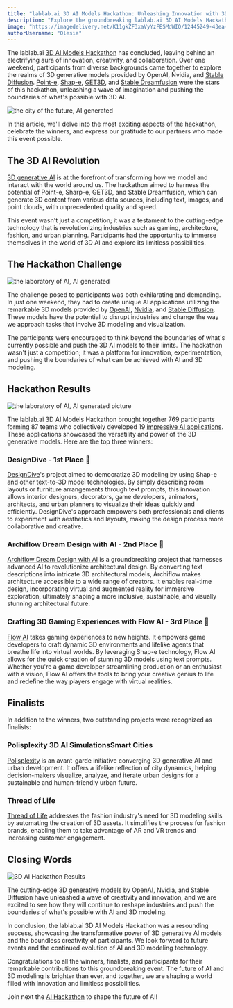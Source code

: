 ```yaml
---
title: "lablab.ai 3D AI Models Hackathon: Unleashing Innovation with 3D Generative AI Models"
description: "Explore the groundbreaking lablab.ai 3D AI Models Hackathon, where participants harnessed the transformative power of 3D generative AI models."
image: "https://imagedelivery.net/K11gkZF3xaVyYzFESMdWIQ/12445249-43ea-4069-e51e-59c5233c9c00/full"
authorUsername: "Olesia"
---
```


The lablab.ai [3D AI Models Hackathon](https://lablab.ai/event/3d-ai-models-hackathon) has concluded, leaving behind an electrifying aura of innovation, creativity, and collaboration. Over one weekend, participants from diverse backgrounds came together to explore the realms of 3D generative models provided by OpenAI, Nvidia, and [Stable Diffusion](https://lablab.ai/tech/stability-ai/stable-diffusion). [Point-e](https://lablab.ai/tech/openai/point-e), [Shap-e](https://lablab.ai/tech/openai/shap-e), [GET3D](https://lablab.ai/tech/get3d), and [Stable Dreamfusion](https://lablab.ai/tech/stable-dreamfusion) were the stars of this hackathon, unleashing a wave of imagination and pushing the boundaries of what's possible with 3D AI.

<Img src="https://imagedelivery.net/K11gkZF3xaVyYzFESMdWIQ/3dfbcbf9-2b3d-4a6a-b2e2-722265bdff00/full" alt="the city of the future, AI generated" />

In this article, we'll delve into the most exciting aspects of the hackathon, celebrate the winners, and express our gratitude to our partners who made this event possible.

## **The 3D AI Revolution**

[3D generative AI](https://lablab.ai/blog/transform-your-ideas-into-3d-models-instantly-with-ai) is at the forefront of transforming how we model and interact with the world around us. The hackathon aimed to harness the potential of Point-e, Sharp-e, GET3D, and Stable Dreamfusion, which can generate 3D content from various data sources, including text, images, and point clouds, with unprecedented quality and speed.

This event wasn't just a competition; it was a testament to the cutting-edge technology that is revolutionizing industries such as gaming, architecture, fashion, and urban planning. Participants had the opportunity to immerse themselves in the world of 3D AI and explore its limitless possibilities.

## **The Hackathon Challenge**

<Img src="https://imagedelivery.net/K11gkZF3xaVyYzFESMdWIQ/fe3b19af-1cce-4b41-ff1b-c4264e890900/full" alt="the laboratory of AI, AI generated" />

The challenge posed to participants was both exhilarating and demanding. In just one weekend, they had to create unique AI applications utilizing the remarkable 3D models provided by [OpenAI](https://lablab.ai/tech/openai), [Nvidia](https://lablab.ai/tech/get3d), and [Stable Diffusion](https://lablab.ai/tech/stability-ai/stable-diffusion). These models have the potential to disrupt industries and change the way we approach tasks that involve 3D modeling and visualization.

The participants were encouraged to think beyond the boundaries of what's currently possible and push the 3D AI models to their limits. The hackathon wasn't just a competition; it was a platform for innovation, experimentation, and pushing the boundaries of what can be achieved with AI and 3D modeling.

## **Hackathon Results**

<Img src="https://imagedelivery.net/K11gkZF3xaVyYzFESMdWIQ/7a7e021e-9768-4bbf-411e-767c28a5bb00/full" alt="the laboratory of AI, AI generated picture" />

The lablab.ai 3D AI Models Hackathon brought together 769 participants forming 87 teams who collectively developed 19 [impressive AI applications](https://lablab.ai/apps). These applications showcased the versatility and power of the 3D generative models. Here are the top three winners:

### **DesignDive - 1st Place 🥇**

[DesignDive](https://lablab.ai/event/3d-ai-models-hackathon/designdive/designdive)'s project aimed to democratize 3D modeling by using Shap-e and other text-to-3D model technologies. By simply describing room layouts or furniture arrangements through text prompts, this innovation allows interior designers, decorators, game developers, animators, architects, and urban planners to visualize their ideas quickly and efficiently. DesignDive's approach empowers both professionals and clients to experiment with aesthetics and layouts, making the design process more collaborative and creative.

### **Archiflow Dream Design with AI - 2nd Place 🥈**

[Archiflow Dream Design with AI](https://lablab.ai/event/3d-ai-models-hackathon/maverick/archiflow-dream-design-with-ai) is a groundbreaking project that harnesses advanced AI to revolutionize architectural design. By converting text descriptions into intricate 3D architectural models, Archiflow makes architecture accessible to a wide range of creators. It enables real-time design, incorporating virtual and augmented reality for immersive exploration, ultimately shaping a more inclusive, sustainable, and visually stunning architectural future.

### **Crafting 3D Gaming Experiences with Flow AI - 3rd Place 🥉**

[Flow AI](https://lablab.ai/event/3d-ai-models-hackathon/flowai/crafting-3d-gaming-experiences-with-flow-ai) takes gaming experiences to new heights. It empowers game developers to craft dynamic 3D environments and lifelike agents that breathe life into virtual worlds. By leveraging Shap-e technology, Flow AI allows for the quick creation of stunning 3D models using text prompts. Whether you're a game developer streamlining production or an enthusiast with a vision, Flow AI offers the tools to bring your creative genius to life and redefine the way players engage with virtual realities.

## **Finalists**

In addition to the winners, two outstanding projects were recognized as finalists:

### **Polisplexity 3D AI SimulationsSmart Cities**

[Polisplexity](https://lablab.ai/event/3d-ai-models-hackathon/hadox-human-networks/polisplexity-3d-ai-simulationssmart-cities) is an avant-garde initiative converging 3D generative AI and urban development. It offers a lifelike reflection of city dynamics, helping decision-makers visualize, analyze, and iterate urban designs for a sustainable and human-friendly urban future.

### **Thread of Life**

[Thread of Life](https://lablab.ai/event/3d-ai-models-hackathon/klurdy-ai/thread-of-life) addresses the fashion industry's need for 3D modeling skills by automating the creation of 3D assets. It simplifies the process for fashion brands, enabling them to take advantage of AR and VR trends and increasing customer engagement.

## **Closing Words**

<Img src="https://imagedelivery.net/K11gkZF3xaVyYzFESMdWIQ/d921aff1-9a27-459a-3d61-88a8fe061c00/full" alt="3D AI Hackathon Results" />

The cutting-edge 3D generative models by OpenAI, Nvidia, and Stable Diffusion have unleashed a wave of creativity and innovation, and we are excited to see how they will continue to reshape industries and push the boundaries of what's possible with AI and 3D modeling.

In conclusion, the lablab.ai 3D AI Models Hackathon was a resounding success, showcasing the transformative power of 3D generative AI models and the boundless creativity of participants. We look forward to future events and the continued evolution of AI and 3D modeling technology.

Congratulations to all the winners, finalists, and participants for their remarkable contributions to this groundbreaking event. The future of AI and 3D modeling is brighter than ever, and together, we are shaping a world filled with innovation and limitless possibilities.

Join next the [AI Hackathon](https://lablab.ai/event) to shape the future of AI!
